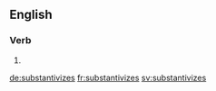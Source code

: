 ==English==

===Verb===
{{head|en}}

# {{en-third-person singular of|substantivize}}

[[de:substantivizes]]
[[fr:substantivizes]]
[[sv:substantivizes]]
